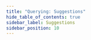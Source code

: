 ```yaml
---
title: "Querying: Suggestions"
hide_table_of_contents: true
sidebar_label: Suggestions
sidebar_position: 10
---
```





<LanguageSwitcher supportedLanguages={supportedLanguages} />

<LanguageContent language="csharp">
   <SuggestionsCsharp />
</LanguageContent>

<LanguageContent language="java">
   <SuggestionsJava />
</LanguageContent>

<LanguageContent language="nodejs">
   <SuggestionsNodejs />
</LanguageContent>


<!---
### Client API
- [How to Work with Suggestions](../../client-api/session/querying/how-to-work-with-suggestions)


-->
